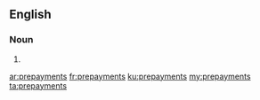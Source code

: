 ==English==

===Noun===
{{head|en|plural}}

# {{plural of|prepayment|lang=en|nocat=1}}

[[ar:prepayments]]
[[fr:prepayments]]
[[ku:prepayments]]
[[my:prepayments]]
[[ta:prepayments]]